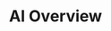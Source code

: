 ---
title: "AI Overview"
description: "Overview of the AI Models functionality in PipesHub Workplace AI platform"
---